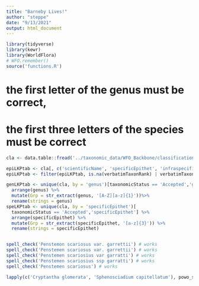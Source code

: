 ```yaml
---
title: "Barneby Lives!"
author: "steppe"
date: "9/13/2021"
output: html_document
---
```


```r
library(tidyverse)
library(kewr)
library(WorldFlora)
# WFO.remember()
source('functions.R')
```

# the first letter of the genus must be correct, 
# the first three letters of the species must be correct


```r

cla <- data.table::fread('../taxonomic_data/WFO_Backbone/classification.txt', na.strings = "")

epiLKPtab <- cla[, c('scientificName', 'specificEpithet', 'infraspecificEpithet', 'verbatimTaxonRank')]
epiLKPtab <- filter(epiLKPtab, is.na(verbatimTaxonRank) | verbatimTaxonRank != "f.")

genLKPtab <- unique(cla, by = 'genus')[taxonomicStatus == 'Accepted','genus'] %>% 
  arrange(genus) %>% 
  mutate(Grp = str_extract(genus, '[A-Z][a-z]{1}'))%>% 
  rename(strings = genus)
speLKPtab <- unique(cla, by = 'specificEpithet')[
  taxonomicStatus == 'Accepted','specificEpithet'] %>% 
  arrange(specificEpithet) %>% 
  mutate(Grp = str_extract(specificEpithet, '[a-z]{3}')) %>% 
  rename(strings = specificEpithet)


spell_check('Penstemon scariosus var. garrettii') # works
spell_check('Penstemen scariosus var. garrettii') # works
spell_check('Penstemen scariosius var garratti') # works
spell_check('Penstemen scariosius ssp garratti') # works
spell_check('Penstemen scariosus') # works

```


```r
lapply(c('Cryptantha glomerata', 'Sphenosciadium capitellatum'), powo_searcher)
```




   
